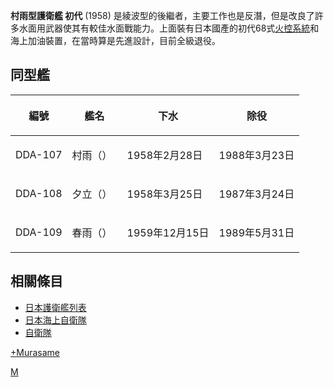 {{軍艦模板
|名稱= 村雨型 [[File:Naval_Ensign_of_Japan.svg|30px]]<br /><small>むらさめ型</small>
|圖片= [[File:JS_Murasame.jpg|300px]]
|照片說明= 
|艦種= [[護衛艦|護衛艦]]
|艦名= 氣候命名法
|擁有國= {{JAP}}
|前型= [[綾波型|綾波型]]
|次型= [[高月型護衛艦|高月型護衛艦]]
|同型= 見"同型艦"
|竣工= 1959年2月28日 
|結局= 退役1989年5月31日
|狀態= 
|排水= 
|標準= 
|基準= 1,800t
|滿載= 2,420t
|長度= 108m
|闊度= 11m
|吃水= 3.7m
|飛行= 
|鍋爐= [[柴油引擎|柴油引擎]]2具
|引擎= COGAG 2軸 30,000馬力
|極速= 30節
|續航= 
|燃料= [[柴油|柴油]]
|乘員= 250人
|艦載機=
|裝備= 3門[[Mk_39五英吋艦炮|Mk 39五英吋艦炮]]<br>2座Mk 33雙連裝三吋快炮<br>2座[[刺蝟砲|刺蝟砲]]投射器<br />2座反潛魚雷發射管<br>2組[[深水炸彈|深水炸彈]]施放軌<br>2組[[深水炸彈|Y炮]]投擲機
|裝甲= 
|其它= 
}}
'''村雨型護衛艦 初代''' (1958) 是綾波型的後繼者，主要工作也是反潛，但是改良了許多水面用武器使其有較佳水面戰能力。上面裝有日本國產的初代68式[[火控系統|火控系統]]和海上加油裝置，在當時算是先進設計，目前全級退役。

== 同型艦 ==
{|class=wikitable
! 編號 ||艦名|| 下水 || 除役
|-
| DDA-107 || 村雨（{{lang|ja|むらさめ}}）
|  1958年2月28日
| 1988年3月23日
|-
| DDA-108 || 夕立（{{lang|ja|ゆうだち}}）
|  1958年3月25日  
| 1987年3月24日 
|-
| DDA-109 || 春雨（{{lang|ja|はるさめ}}）　 
|  1959年12月15日  
| 1989年5月31日 
|}

==相關條目==
* [[護衛艦_(日本)#護衛艦列表|日本護衛艦列表]]
*[[日本海上自衛隊|日本海上自衛隊]]
*[[自衛隊|自衛隊]]

{{日本護衛艦}}
[[category:日本海上自衛隊護衛艦|+Murasame]]
[[Category:日本軍艦艦級|M]]